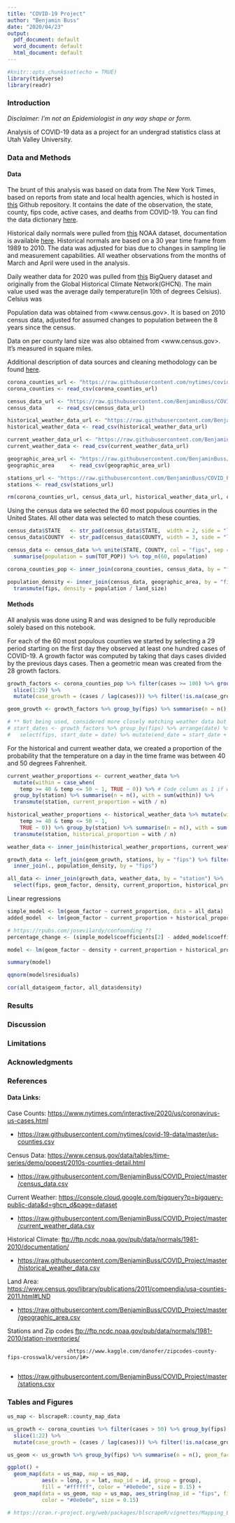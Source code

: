 ---
title: "COVID-19 Project"
author: "Benjamin Buss"
date: "2020/04/23"
output:
  pdf_document: default
  word_document: default
  html_document: default
---

```{r setup, include=FALSE}
#knitr::opts_chunk$set(echo = TRUE)
library(tidyverse)
library(readr)
```


### Introduction

*Disclaimer: I'm not an Epidemiologist in any way shape or form.*

Analysis of COVID-19 data as a project for an undergrad statistics class at Utah Valley University.


### Data and Methods

#### Data

The brunt of this analysis was based on data from The New York Times, based on reports from state and local health agencies, which is hosted in [this](https://www.github.com/nytimes/covid-19-data/) Github repository. It contains the date of the observation, the state, county, fips code, active cases, and deaths from COVID-19. You can find the data dictionary [here](https://github.com/nytimes/covid-19-data/#methodology-and-definitions).

Historical daily normals were pulled from [this](ftp://ftp.ncdc.noaa.gov/pub/data/normals/1981-2010/documentation/) NOAA dataset, documentation is available [here](ftp://ftp.ncdc.noaa.gov/pub/data/normals/1981-2010/documentation/daily-temperature-normals-methodology.pdf). Historical normals are based on a 30 year time frame from 1989 to 2010. The data was adjusted for bias due to changes in sampling lie and measurement capabilities. All weather observations from the months of March and April were used in the analysis.

Daily weather data for 2020 was pulled from [this](https://console.cloud.google.com/bigquery?p=bigquery-public-data&d=ghcn_d&page=dataset) BigQuery dataset and originally from the Global Historical Climate Network(GHCN). The main value used was the average daily temperature(in 10th of degrees Celsius). Celsius was 

Population data was obtained from <www.census.gov>. It is based on 2010 census data, adjusted for assumed changes to population between the 8 years since the census.

Data on per county land size was also obtained from <www.census.gov>. It's measured in square miles.

Additional description of data sources and cleaning methodology can be found [here](https://raw.githubusercontent.com/BenjaminBuss/COVID_Project/master/data/README.md).


```{r, include = F, warning = F}

corona_counties_url <- "https://raw.githubusercontent.com/nytimes/covid-19-data/master/us-counties.csv"
corona_counties <- read_csv(corona_counties_url)

census_data_url <- "https://raw.githubusercontent.com/BenjaminBuss/COVID_Project/master/data/census_data_cut.csv"
census_data     <- read_csv(census_data_url)

historical_weather_data_url <- "https://raw.githubusercontent.com/BenjaminBuss/COVID_Project/master/data/historical_weather_data.csv"
historical_weather_data <- read_csv(historical_weather_data_url)

current_weather_data_url <- "https://raw.githubusercontent.com/BenjaminBuss/COVID_Project/master/data/current_weather_data.csv"
current_weather_data <- read_csv(current_weather_data_url)

geographic_area_url <- "https://raw.githubusercontent.com/BenjaminBuss/COVID_Project/master/data/geographic_area.csv"
geographic_area     <- read_csv(geographic_area_url)

stations_url <- "https://raw.githubusercontent.com/BenjaminBuss/COVID_Project/master/data/stations.csv"
stations <- read_csv(stations_url)

rm(corona_counties_url, census_data_url, historical_weather_data_url, current_weather_data_url, geographic_area_url, stations_url)

```


Using the census data we selected the 60 most populous counties in the United States. All other data was selected to match these counties. 


```{r, include = F, warning = F} 

census_data$STATE   <- str_pad(census_data$STATE,  width = 2, side = "left", pad = "0")
census_data$COUNTY  <- str_pad(census_data$COUNTY, width = 3, side = "left", pad = "0")

census_data <- census_data %>% unite(STATE, COUNTY, col = "fips", sep = "") %>% group_by(fips) %>% 
  summarise(population = sum(TOT_POP)) %>% top_n(60, population)

corona_counties_pop <- inner_join(corona_counties, census_data, by = "fips")

population_density <- inner_join(census_data, geographic_area, by = "fips") %>%
  transmute(fips, density = population / land_size)

```

#### Methods

All analysis was done using R and was designed to be fully reproducible solely based on this notebook.

For each of the 60 most populous counties we started by selecting a 29 period starting on the first day they observed at least one hundred cases of COVID-19. A growth factor was computed by taking that days cases divided by the previous days cases. Then a geometric mean was created from the 28 growth factors.

```{r}

growth_factors <- corona_counties_pop %>% filter(cases >= 100) %>% group_by(fips) %>% arrange(date) %>%
  slice(1:29) %>%
  mutate(case_growth = (cases / lag(cases))) %>% filter(!is.na(case_growth))

geom_growth <- growth_factors %>% group_by(fips) %>% summarise(n = n(), geom_factor = prod(case_growth)^(1/n)) 

# ** Not being used, considered more closely matching weather data but pushed off for now **
# start_dates <- growth_factors %>% group_by(fips) %>% arrange(date) %>% slice(1) %>% ungroup() %>% 
#   select(fips, start_date = date) %>% mutate(end_date = start_date + lubridate::days(21))
```


For the historical and current weather data, we created a proportion of the probability that the temperature on a day in the time frame was between 40 and 50 degrees Fahrenheit.

```{r}

current_weather_proportions <- current_weather_data %>% 
  mutate(within = case_when(
    temp >= 40 & temp <= 50 ~ 1, TRUE ~ 0)) %>% # Code column as 1 if within 40 & 50 degrees or 0 otherise
  group_by(station) %>% summarise(n = n(), with = sum(within)) %>%
  transmute(station, current_proportion = with / n)

historical_weather_proportions <- historical_weather_data %>% mutate(within = case_when(
    temp >= 40 & temp <= 50 ~ 1,
    TRUE ~ 0)) %>% group_by(station) %>% summarise(n = n(), with = sum(within)) %>%
  transmute(station, historical_proportion = with / n)

```

```{r, include = F }

weather_data <- inner_join(historical_weather_proportions, current_weather_proportions, by = "station")

growth_data <- left_join(geom_growth, stations, by = "fips") %>% filter(station %in% (weather_data %>% pull(station))) %>%
  inner_join(., population_density, by = "fips")

all_data <- inner_join(growth_data, weather_data, by = "station") %>%
  select(fips, geom_factor, density, current_proportion, historical_proportion)

```


Linear regressions


```{r}

simple_model <- lm(geom_factor ~ current_proportion, data = all_data)
added_model  <- lm(geom_factor ~ current_proportion + historical_proportion, data = all_data)

# https://rpubs.com/josevilardy/confounding ??
percentage_change <- (simple_model$coefficients[2] - added_model$coefficients[2])/simple_model$coefficients[2]*100; percentage_change

model <- lm(geom_factor ~ density + current_proportion + historical_proportion, data = all_data)

summary(model)

qqnorm(model$residuals)

cor(all_data$geom_factor, all_data$density)

```


### Results



### Discussion



### Limitations



### Acknowledgments



### References


#### Data Links:  


Case Counts: <https://www.nytimes.com/interactive/2020/us/coronavirus-us-cases.html>

  - <https://raw.githubusercontent.com/nytimes/covid-19-data/master/us-counties.csv>
  
  
Census Data: <https://www.census.gov/data/tables/time-series/demo/popest/2010s-counties-detail.html>

  - <https://raw.githubusercontent.com/BenjaminBuss/COVID_Project/master/census_data.csv>


Current Weather: <https://console.cloud.google.com/bigquery?p=bigquery-public-data&d=ghcn_d&page=dataset>

  - <https://raw.githubusercontent.com/BenjaminBuss/COVID_Project/master/current_weather_data.csv>


Historical Climate: <ftp://ftp.ncdc.noaa.gov/pub/data/normals/1981-2010/documentation/>

  - <https://raw.githubusercontent.com/BenjaminBuss/COVID_Project/master/historical_weather_data.csv>
  

Land Area: <https://www.census.gov/library/publications/2011/compendia/usa-counties-2011.html#LND>

  - <https://raw.githubusercontent.com/BenjaminBuss/COVID_Project/master/geographic_area.csv>
  

Stations and Zip codes <ftp://ftp.ncdc.noaa.gov/pub/data/normals/1981-2010/station-inventories/>

                       <https://www.kaggle.com/danofer/zipcodes-county-fips-crosswalk/version/1#>
                       
  - <https://raw.githubusercontent.com/BenjaminBuss/COVID_Project/master/stations.csv>




### Tables and Figures

```{r, warning=F}

us_map <- blscrapeR::county_map_data

us_growth <- corona_counties %>% filter(cases > 50) %>% group_by(fips) %>% arrange(date) %>%
  slice(1:22) %>%
  mutate(case_growth = (cases / lag(cases))) %>% filter(!is.na(case_growth))

us_geom <- us_growth %>% group_by(fips) %>% summarise(n = n(), geom_factor = prod(case_growth)^(1/n)) 

ggplot() +
  geom_map(data = us_map, map = us_map,
           aes(x = long, y = lat, map_id = id, group = group),
           fill = "#ffffff", color = "#0e0e0e", size = 0.15) +
  geom_map(data = us_geom, map = us_map, aes_string(map_id = "fips", fill = us_geom$geom_factor),
           color = "#0e0e0e", size = 0.15)

# https://cran.r-project.org/web/packages/blscrapeR/vignettes/Mapping_BLS_Data.html

```

